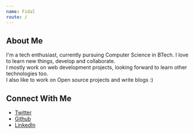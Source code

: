 ```yaml
---
name: Fidal
route: /
---
```



<User username="FidalMathew" />

## About Me

I'm a tech enthusiast, currently pursuing Computer Science in BTech. I love to learn new things, develop and collaborate. <br/>
I mostly work on web development projects, looking forward to learn other technologies too. <br/>
I also like to work on Open source projects and write blogs :)

## Connect With Me

- [Twitter](https://twitter.com/fidalmathew10) <br/>
- [Github](https://github.com/FidalMathew) <br/>
- [LinkedIn](https://www.linkedin.com/in/fidal-mathew-82aba7200/) <br/>
